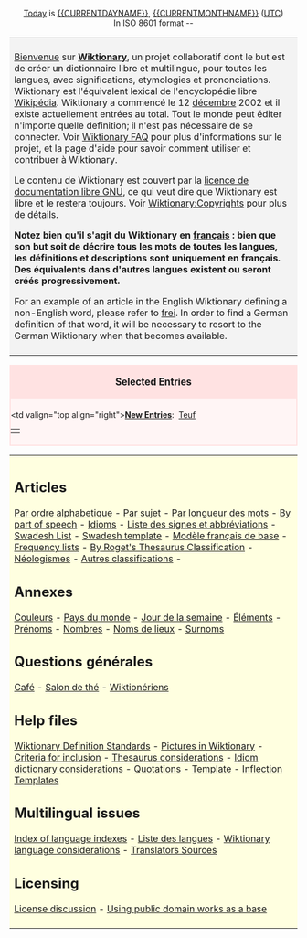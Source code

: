 <center>
[[Today]] is [[{{CURRENTDAYNAME}}]], {{CURRENTDAY}} [[{{CURRENTMONTHNAME}}]] {{CURRENTYEAR}} ([[UTC]])<br>In ISO 8601 format {{CURRENTYEAR}}-{{CURRENTMONTH}}-{{CURRENTDAY}}<br>
</center>

<table> <tr> <td align="left" valign="top" style="background:#f3f3f3; padding:8px">

[[Bienvenue]] sur '''[[Wiktionary]]''', un projet collaboratif dont le but est de créer un dictionnaire libre et multilingue, pour toutes les langues, avec significations, etymologies et prononciations. Wiktionary est l'équivalent lexical de l'encyclopédie libre [http://fr.wikipedia.org Wikipédia]. Wiktionary a commencé le 12 [[décembre]] 2002 et il existe actuellement {{NUMBEROFARTICLES}} entrées au total. Tout le monde peut éditer n'importe quelle definition; il n'est pas nécessaire de se connecter. Voir [[Wiktionary:FAQ|Wiktionary FAQ]] pour plus d'informations sur le projet, et la page d'aide pour savoir comment utiliser et contribuer à Wiktionary.   

Le contenu de Wiktionary est couvert par la [[licence de documentation libre GNU]], ce qui veut dire que Wiktionary est libre et le restera toujours. Voir [[Wiktionary:Copyrights]] pour plus de détails.

'''Notez bien qu'il s'agit du Wiktionary en [[français]] : bien que son but soit de décrire tous les mots de toutes les langues, les définitions et descriptions sont uniquement en français. Des équivalents dans d'autres langues existent ou seront créés progressivement.'''

For an example of an article in the English Wiktionary defining a non-English word, please refer to [[frei]]. In order to find a German definition of that word, it will be necessary to resort to the German Wiktionary when that becomes available.

</td></tr></table>

<!-- Anything you add on this page MUST FIT the 800x600 screen -->

<div style="clear: both; border: 2px solid #ffe2e2; margin: 0em; background-color: #fff5f5; padding-bottom 0.5em;">
<div style="background: #ffe2e2; padding-top: 0.1em; padding-bottom: 0.1em; text-align: center; font-size: larger; width: 100%">'''Selected Entries'''</div>
<div style="padding-top: 0.4em; padding-bottom: 0.3em;"><table border=0 align="center" cellpadding="0" cellspacing="0"><tr>
<td valign="top align="right">'''[[Special:Newpages|New Entries]]''':&nbsp; [[Teuf]]</td><td> 

<!-- add newer articles at the beginning, delete from the end -->

</td></tr></table> </div></div>

<table> <tr> <td align="left" valign="top" style="background:#FFFFE0; padding:8px">

== Articles ==
[[Par ordre alphabetique]] - 
[[Wiktionary:Par sujet|Par sujet]] -
[[Wiktionary:Par longueur des mots|Par longueur des mots]] -
[[Wiktionary:By part of speech|By part of speech]] - 
[[Wiktionary:Idioms|Idioms]] - 
[[Wiktionary:Liste des signes et abbréviations|Liste des signes et abbréviations]] -
[[Swadesh List]] - 
[[Wiktionary:Swadesh_template|Swadesh template]] - 
[[Wiktionary:Modèle français de base|Modèle français de base]] - 
[[Wiktionary:Frequency lists|Frequency lists]] - 
[[Wiktionary:Roget_Thesaurus_Classification|By Roget's Thesaurus Classification]] - 
[[Wiktionary:Néologismes|Néologismes]] - [[Autres classifications]] -

== Annexes ==
[[Wiktionaire Appendix:Couleurs|Couleurs]] -
[[Wiktionary Appendix:Pays du monde|Pays du monde]] - 
[[Wiktionary Appendix:Jour de la semaine|Jour de la semaine]] - 
[[Wiktionary Appendix:Éléments|Éléments]] - 
[[Wiktionary Appendix:Prénoms|Prénoms]] - 
[[Wiktionaire Appendix:Nombres|Nombres]] - 
[[Wiktionary Appendix:Noms de lieux|Noms de lieux]] - 
[[Wiktionaire Appendix:Surnoms|Surnoms]]

== Questions générales ==
[[Wiktionary:Café|Café]] -
[[Wiktionary:Salon de thé|Salon de thé]] - 
[[Wiktionary:Wiktionériens|Wiktionériens]]

== Help files ==
[[Wiktionary:Wiktionary Definition Standards|Wiktionary Definition Standards]] -
[[Wiktionary:Pictures in Wiktionary|Pictures in Wiktionary]] -
[[Wiktionary:Criteria for inclusion|Criteria for inclusion]] -
[[Wiktionary:Thesaurus considerations|Thesaurus considerations]] - 
[[Wiktionary:Idiom dictionary considerations|Idiom dictionary considerations]] -
[[Wiktionary:Quotations|Quotations]] -
[[Wiktionary:Template|Template]] - 
[[Wiktionary:Inflection Templates|Inflection Templates]]

== Multilingual issues ==
[[Wiktionary:Index of language indexes|Index of language indexes]] -
[[Wiktionary:Liste des langues|Liste des langues]] -
[[Wiktionary:Wiktionary language considerations|Wiktionary language considerations]] -
[[Wiktionary:Translators Sources|Translators Sources]]

== Licensing ==
[[Wiktionary:License discussion|License discussion]] -
[[Wiktionary:Using public domain works as a base|Using public domain works as a base]]

</td></tr></table>